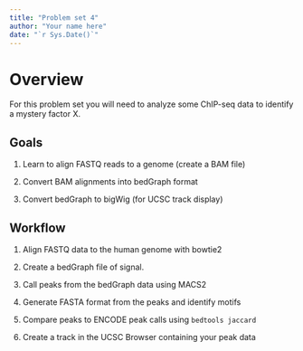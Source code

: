 ```yaml
---
title: "Problem set 4"
author: "Your name here"
date: "`r Sys.Date()`"
---
```


# Overview

For this problem set you will need to analyze some ChIP-seq data to
identify a mystery factor X.

## Goals

1. Learn to align FASTQ reads to a genome (create a BAM file)

1. Convert BAM alignments into bedGraph format

1. Convert bedGraph to bigWig (for UCSC track display)

## Workflow

1. Align FASTQ data to the human genome with bowtie2

1. Create a bedGraph file of signal.

1. Call peaks from the bedGraph data using MACS2

1. Generate FASTA format from the peaks and identify motifs

1. Compare peaks to ENCODE peak calls using `bedtools jaccard`

1. Create a track in the UCSC Browser containing your peak data
